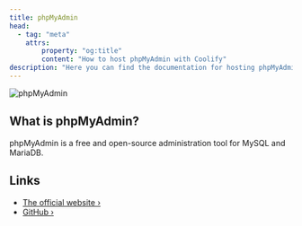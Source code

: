 ```yaml
---
title: phpMyAdmin
head:
  - tag: "meta"
    attrs:
        property: "og:title"
        content: "How to host phpMyAdmin with Coolify"
description: "Here you can find the documentation for hosting phpMyAdmin with Coolify."
---
```



<Badge text="One-click setup." variant="note" size="large" />

![phpMyAdmin](https://external-content.duckduckgo.com/iu/?u=https%3A%2F%2Fwww.phpmyadmin.net%2Fstatic%2Fimages%2Flogo-og.png&f=1&nofb=1&ipt=677560c7ab411b6c57023e2b7d1a9c2e4969aed8c4510c9493acea67fc6b16db&ipo=images)

## What is phpMyAdmin?

phpMyAdmin is a free and open-source administration tool for MySQL and MariaDB.

## Links

- [The official website ›](https://www.phpmyadmin.net/)
- [GitHub ›](https://github.com/phpmyadmin/phpmyadmin)
